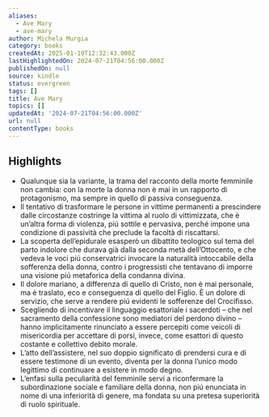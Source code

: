 ```yaml
---
aliases:
  - Ave Mary
  - ave-mary
author: Michela Murgia
category: books
createdAt: 2025-01-19T12:32:43.000Z
lastHighlightedOn: 2024-07-21T04:56:00.000Z
publishedOn: null
source: kindle
status: evergreen
tags: []
title: Ave Mary
topics: []
updatedAt: '2024-07-21T04:56:00.000Z'
url: null
contentType: books
---
```

## Highlights

- Qualunque sia la variante, la trama del racconto della morte femminile non cambia: con la morte la donna non è mai in un rapporto di protagonismo, ma sempre in quello di passiva conseguenza.
- Il tentativo di trasformare le persone in vittime permanenti a prescindere dalle circostanze costringe la vittima al ruolo di vittimizzata, che è un’altra forma di violenza, piú sottile e pervasiva, perché impone una condizione di passività che preclude la facoltà di riscattarsi.
- La scoperta dell’epidurale esasperò un dibattito teologico sul tema del parto indolore che durava già dalla seconda metà dell’Ottocento, e che vedeva le voci piú conservatrici invocare la naturalità intoccabile della sofferenza della donna, contro i progressisti che tentavano di imporre una visione piú metaforica della condanna divina.
- Il dolore mariano, a differenza di quello di Cristo, non è mai personale, ma è traslato, eco e conseguenza di quello del Figlio. È un dolore di servizio, che serve a rendere piú evidenti le sofferenze del Crocifisso.
- Scegliendo di incentivare il linguaggio esattoriale i sacerdoti – che nel sacramento della confessione sono mediatori del perdono divino – hanno implicitamente rinunciato a essere percepiti come veicoli di misericordia per accettare di porsi, invece, come esattori di questo costante e collettivo debito morale.
- L’atto dell’assistere, nel suo doppio significato di prendersi cura e di essere testimone di un evento, diventa per la donna l’unico modo legittimo di continuare a esistere in modo degno.
- L’enfasi sulla peculiarità del femminile serví a riconfermare la subordinazione sociale e familiare della donna, non piú enunciata in nome di una inferiorità di genere, ma fondata su una pretesa superiorità di ruolo spirituale.
